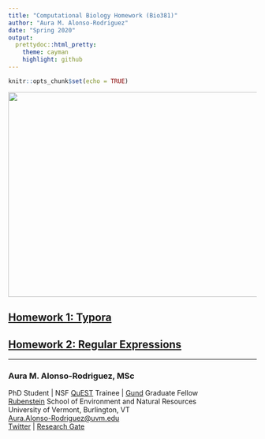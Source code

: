 ```yaml
---
title: "Computational Biology Homework (Bio381)"
author: "Aura M. Alonso-Rodriguez"
date: "Spring 2020"
output: 
  prettydoc::html_pretty:
    theme: cayman
    highlight: github
---
```


```r
knitr::opts_chunk$set(echo = TRUE)
```


<img src="20190928_124334.jpg" width="550" height="415" />  

## [Homework 1: Typora](TyporaPractice.html)
## [Homework 2: Regular Expressions](Homework3.html)

***  


### Aura M. Alonso-Rodriguez, MSc  
PhD Student | NSF [QuEST](https://www.uvm.edu/quest) Trainee | [Gund](https://www.uvm.edu/gund) Graduate Fellow  
[Rubenstein](https://www.uvm.edu/rsenr) School of Environment and Natural Resources  
University of Vermont, Burlington, VT  
<Aura.Alonso-Rodriguez@uvm.edu>  
[Twitter](https://twitter.com/AuraAlonsoRodz) |
[Research Gate](https://www.researchgate.net/profile/Aura_Alonso-Rodriguez)  



